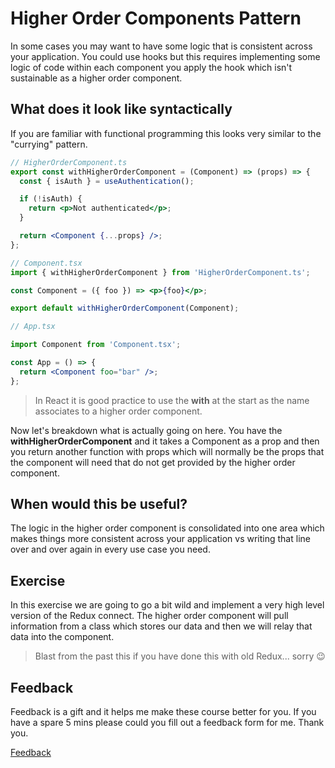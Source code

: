 
<Meta title="Lessons/🥇 Gold/Higher Order Components Pattern/01-Lesson" />

# Higher Order Components Pattern

In some cases you may want to have some logic that is consistent across your application. You could use hooks but this requires implementing some logic of code within each component you apply the hook which isn't sustainable as a higher order component.

## What does it look like syntactically

If you are familiar with functional programming this looks very similar to the "currying" pattern.

```jsx
// HigherOrderComponent.ts
export const withHigherOrderComponent = (Component) => (props) => {
  const { isAuth } = useAuthentication();

  if (!isAuth) {
    return <p>Not authenticated</p>;
  }

  return <Component {...props} />;
};

// Component.tsx
import { withHigherOrderComponent } from 'HigherOrderComponent.ts';

const Component = ({ foo }) => <p>{foo}</p>;

export default withHigherOrderComponent(Component);

// App.tsx

import Component from 'Component.tsx';

const App = () => {
  return <Component foo="bar" />;
};
```

> In React it is good practice to use the **with** at the start as the name associates to a higher order component.

Now let's breakdown what is actually going on here. You have the **withHigherOrderComponent** and it takes a Component as a prop and then you return another function with props which will normally be the props that the component will need that do not get provided by the higher order component.

## When would this be useful?

The logic in the higher order component is consolidated into one area which makes things more consistent across your application vs writing that line over and over again in every use case you need.

## Exercise

In this exercise we are going to go a bit wild and implement a very high level version of the Redux connect. The higher order component will pull information from a class which stores our data and then we will relay that data into the component.

> Blast from the past this if you have done this with old Redux... sorry 😉

## Feedback

Feedback is a gift and it helps me make these course better for you. If you have a spare 5 mins please could you fill out a feedback form for me. Thank you.

[Feedback](https://github.com/code-mattclaffey/react-design-patterns/issues/new)
